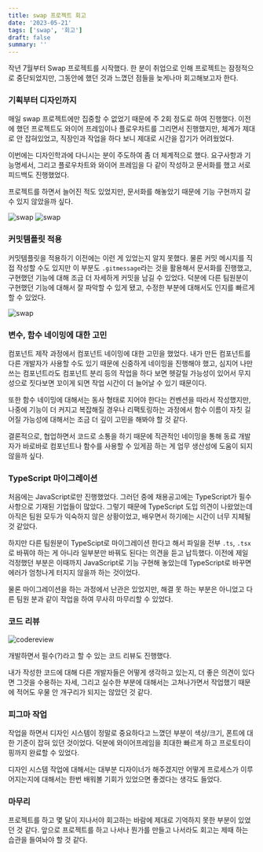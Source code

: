```yaml
---
title: swap 프로젝트 회고
date: '2023-05-21'
tags: ['swap', '회고']
draft: false
summary: ''
---
```


작년 7월부터 Swap 프로젝트를 시작했다. 한 분이 취업으로 인해 프로젝트는 잠정적으로 중단되었지만, 그동안에 했던 것과 느꼈던 점들을 늦게나마 회고해보고자 한다.

### 기획부터 디자인까지

매일 swap 프로젝트에만 집중할 수 없었기 때문에 주 2회 정도로 하여 진행했다. 이전에 했던 프로젝트도 와이어 프레임이나 플로우차트를 그리면서 진행했지만, 체계가 제대로 안 잡혀있었고, 직장인과 작업을 하다 보니 제대로 시간을 잡기가 어려웠었다.

이번에는 디자인학과에 다니시는 분이 주도하여 좀 더 체계적으로 했다. 요구사항과 기능명세서, 그리고 플로우차트와 와이어 프레임을 다 같이 작성하고 문서화를 했고 서로 피드백도 진행했었다.

프로젝트를 하면서 늘어진 적도 있었지만, 문서화를 해놓았기 때문에 기능 구현까지 갈 수 있지 않았을까 싶다.

![swap](/static/images/swap1.png)
![swap](/static/images/swap2.png)

### 커밋템플릿 적용

커밋템플릿을 적용하기 이전에는 이런 게 있었는지 알지 못했다. 물론 커밋 메시지를 직접 작성할 수도 있지만 이 부분도 `.gitmessage`라는 것을 활용해서 문서화를 진행했고, 구현했던 기능에 대해 조금 더 자세하게 커밋을 남길 수 있었다. 덕분에 다른 팀원분이 구현했던 기능에 대해서 잘 파악할 수 있게 됐고, 수정한 부분에 대해서도 인지를 빠르게 할 수 있었다.

![swap](/static/images/commitmessage.png)

### 변수, 함수 네이밍에 대한 고민

컴포넌트 제작 과정에서 컴포넌트 네이밍에 대한 고민을 했었다. 내가 만든 컴포넌트를 다른 개발자가 사용할 수도 있기 때문에 신중하게 네이밍을 진행해야 했고, 심지어 나만 쓰는 컴포넌트라도 컴포넌트 분리 등의 작업을 하다 보면 헷갈릴 가능성이 있어서 무지성으로 짓다보면 꼬이게 되면 작업 시간이 더 늘어날 수 있기 때문이다.

또한 함수 네이밍에 대해서는 동사 형태로 지어야 한다는 컨벤션을 따라서 작성했지만, 나중에 기능이 더 커지고 복잡해질 경우나 리팩토링하는 과정에서 함수 이름이 자칫 길어질 가능성에 대해서는 조금 더 깊이 고민을 해봐야 할 것 같다.

결론적으로, 협업하면서 코드로 소통을 하기 때문에 직관적인 네이밍을 통해 동료 개발자가 바로바로 컴포넌트나 함수를 사용할 수 있게끔 하는 게 업무 생산성에 도움이 되지 않을까 싶다.

### TypeScript 마이그레이션

처음에는 JavaScript로만 진행했었다. 그러던 중에 채용공고에는 TypeScript가 필수사항으로 기재된 기업들이 많았다. 그렇기 때문에 TypeScript 도입 의견이 나왔었는데 아직은 팀원 모두가 익숙하지 않은 상황이었고, 배우면서 하기에는 시간이 너무 지체될 것 같았다.

하지만 다른 팀원분이 TypeScipt로 마이그레이션 한다고 해서 파일을 전부 `.ts`, `.tsx` 로 바꿔야 하는 게 아니라 일부분만 바꿔도 된다는 의견을 듣고 납득했다. 이전에 제일 걱정했던 부분은 이때까지 JavaScript로 기능 구현해 놓았는데 TypeScript로 바꾸면 에러가 엄청나게 터지지 않을까 하는 것이었다.

물론 마이그레이션을 하는 과정에서 난관은 있었지만, 해결 못 하는 부분은 아니었고 다른 팀원 분과 같이 작업을 하여 무사히 마무리할 수 있었다.

### 코드 리뷰

![codereview](/static/images/codereview.png)

개발하면서 필수(?)라고 할 수 있는 코드 리뷰도 진행했다.

내가 작성한 코드에 대해 다른 개발자들은 어떻게 생각하고 있는지, 더 좋은 의견이 있다면 그것을 수용하는 자세, 그리고 실수한 부분에 대해서는 고쳐나가면서 작업했기 때문에 적어도 우물 안 개구리가 되지는 않았던 것 같다.

### 피그마 작업

작업을 하면서 디자인 시스템이 정말로 중요하다고 느꼈던 부분이 색상/크기, 폰트에 대한 기준이 잡혀 있던 것이었다. 덕분에 와이어프레임을 최대한 빠르게 하고 프로토타이핑까지 완료할 수 있었다.

디자인 시스템 작업에 대해서는 대부분 디자이너가 해주겠지만 어떻게 프로세스가 이루어지는지에 대해서는 한번 배워볼 기회가 있었으면 좋겠다는 생각도 들었다.

### 마무리

프로젝트를 하고 몇 달이 지나서야 회고하는 바람에 제대로 기억하지 못한 부분이 있었던 것 같다. 앞으로 프로젝트를 하고 나서나 뭔가를 만들고 나서라도 회고는 제때 하는 습관을 들여놔야 할 것 같다.
